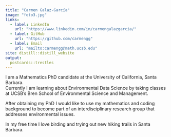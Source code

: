 ```yaml
---
title: "Carmen Galaz-García"
image: "foto3.jpg"
links:
  - label: LinkedIn
    url: "https://www.linkedin.com/in/carmengalazgarcia/"
  - label: GitHub
    url: "https://github.com/carmengg"
  - label: Email
    url: "mailto:carmengg@math.ucsb.edu"
site: distill::distill_website
output:
  postcards::trestles
---
```

 
I am a Mathematics PhD candidate at the University of California, Santa Barbara.  
Currently I am learning about Environmental Data Science by  taking classes at UCSB's Bren School of Environmental Science and Management. 

After obtaining my PhD I would like to use my mathematics and coding background to become part of an interdisciplinary research group that addresses environmental issues. 

In my free time I love birding and trying out new hiking trails in Santa Barbara. 

